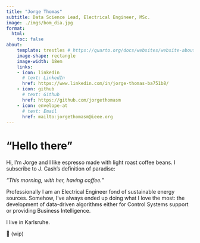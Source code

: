 ```yaml
---
title: "Jorge Thomas"
subtitle: Data Science Lead, Electrical Engineer, MSc.
image: ./imgs/bom_dia.jpg
format:
  html:
    toc: false
about: 
    template: trestles # https://quarto.org/docs/websites/website-about.html
    image-shape: rectangle
    image-width: 18em
    links:
    - icon: linkedin
      # text: LinkedIn
      href: https://www.linkedin.com/in/jorge-thomas-ba751b8/
    - icon: github
      # text: Github
      href: https://github.com/jorgethomasm
    - icon: envelope-at
      # text: Email
      href: mailto:jorgethomasm@ieee.org 
---
```


# "Hello there"

Hi, I'm Jorge and I like espresso made with light roast coffee beans. I subscribe to J. Cash's definition of paradise:

*“This morning, with her, having coffee.”*

Professionally I am an Electrical Engineer fond of sustainable energy sources. Somehow, I've always ended up doing what I love the most: the development of data-driven algorithms either for Control Systems support or providing Business Intelligence.

I live in Karlsruhe.

🚧 (wip)


